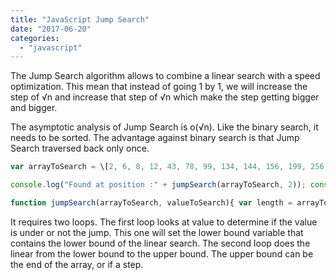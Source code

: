 ```yaml
---
title: "JavaScript Jump Search"
date: "2017-06-20"
categories: 
  - "javascript"
---
```


The Jump Search algorithm allows to combine a linear search with a speed optimization. This mean that instead of going 1 by 1, we will increase the step of √n and increase that step of √n which make the step getting bigger and bigger.

The asymptotic analysis of Jump Search is o(√n). Like the binary search, it needs to be sorted. The advantage against binary search is that Jump Search traversed back only once.

```typescript
var arrayToSearch = \[2, 6, 8, 12, 43, 78, 99, 134, 144, 156, 199, 256, 500\];

console.log("Found at position :" + jumpSearch(arrayToSearch, 2)); console.log("Found at position :" + jumpSearch(arrayToSearch, 256)); console.log("Found at position :" + jumpSearch(arrayToSearch, 500)); console.log("Found at position :" + jumpSearch(arrayToSearch, 44444));

function jumpSearch(arrayToSearch, valueToSearch){ var length = arrayToSearch.length; var step = Math.floor(Math.sqrt(length)); var index = Math.min(step, length)-1; var lowerBound = 0; while (arrayToSearch\[Math.min(step, length)-1\] < valueToSearch) { lowerBound = step; step += step; if (lowerBound >= length){ return -1; } } var upperBound = Math.min(step, length); while (arrayToSearch\[lowerBound\] < valueToSearch) { lowerBound++; if (lowerBound == upperBound){ return -1; } } if (arrayToSearch\[lowerBound\] == valueToSearch){ return lowerBound; } return -1; } 
``` 


It requires two loops. The first loop looks at value to determine if the value is under or not the jump. This one will set the lower bound variable that contains the lower bound of the linear search. The second loop does the linear from the lower bound to the upper bound. The upper bound can be the end of the array, or if a step.

